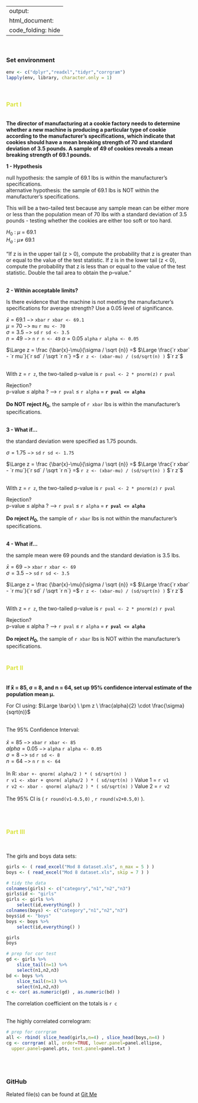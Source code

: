 
---
output:
    html_document:
        code_folding: hide 
---
<br>

### Set environment
```r
env <- c("dplyr","readxl","tidyr","corrgram")
lapply(env, library, character.only = 1)
```
<br>

### <span style="color:rgb(219,228,66)">Part I</span>
<br>
**The director of manufacturing at a cookie factory needs to determine whether 
a new machine is producing a particular type of cookie according to the 
manufacturer's specifications, which indicate that cookies should have a 
mean breaking strength of 70 and standard deviation of 3.5 pounds. 
A sample of 49 of cookies reveals a mean breaking strength of 69.1 pounds.**  

**1 - Hypothesis**

null hypothesis: the sample of 69.1 lbs is within the manufacturer's
specifications.  
alternative hypothesis:  the sample of 69.1 lbs is NOT within the 
manufacturer's specifications.  

This will be a two-tailed test because any sample mean can be either more or 
less than the population mean of 70 lbs with a standard deviation of 3.5
pounds - testing whether the cookies are either too soft or too hard.

$H_{0}$ : $\mu$ = 69.1  
$H_{a}$ : $\mu \ne$ 69.1  
<br>
"If z is in the upper tail (z > 0), compute the probability that z is greater than or equal to the value of the test statistic. If z is in the lower tail
(z < 0), compute the probability that z is less than or
equal to the value of the test statistic. Double the tail area to obtain
the p–value."  
<br>

**2 - Within acceptable limits?**

Is there evidence that the machine is not meeting the manufacturer's specifications for average strength? Use a 0.05 level of significance.  

$\bar{x} = 69.1 \ ->$ `xbar` `r xbar <- 69.1`  
$\mu = 70 \ ->$ `mu` `r mu <- 70`  
$\sigma = 3.5 \ ->$ `sd` `r sd <- 3.5`  
$n = 49 \ ->$ `n` `r n <- 49` 
$\alpha = 0.05$ `alpha` `r alpha <- 0.05`

$\Large z = \frac {\bar{x}-\mu}{\sigma / \sqrt {n}} =$
$\Large \frac{`r xbar` - `r mu`}{`r sd` / \sqrt `r n`} =$
`r z <- (xbar-mu) / (sd/sqrt(n) )` $`r z`$  
<br>

With z = `r z`, the two-tailed p-value is `r pval <- 2 * pnorm(z)` `r pval`  

Rejection?  
p-value $\leq$ alpha ? ---> `r pval` $\leq$ `r alpha` = **`r pval <= alpha`**  
<br>
**Do NOT reject $H_{0}$**, the sample of `r xbar` lbs is within the manufacturer's
specifications.  
<br>

**3 - What if...**

the standard deviation were specified as 1.75 pounds.  

$\sigma = 1.75 \ ->$ `sd` `r sd <- 1.75`  

$\Large z = \frac {\bar{x}-\mu}{\sigma / \sqrt {n}} =$
$\Large \frac{`r xbar` - `r mu`}{`r sd` / \sqrt `r n`} =$
`r z <- (xbar-mu) / (sd/sqrt(n) )` $`r z`$  
<br>

With z = `r z`, the two-tailed p-value is `r pval <- 2 * pnorm(z)` `r pval`  

Rejection?  
p-value $\leq$ alpha ? ---> `r pval` $\leq$ `r alpha` = **`r pval <= alpha`**  
<br>
**Do reject $H_{0}$**, the sample of `r xbar` lbs is not within the manufacturer's
specifications.  
<br>

**4 - What if...**

the sample mean were 69 pounds and the standard deviation is 3.5 lbs.  

$\bar{x} = 69 \ ->$ `xbar` `r xbar <- 69`  
$\sigma = 3.5 \ ->$ `sd` `r sd <- 3.5`  

$\Large z = \frac {\bar{x}-\mu}{\sigma / \sqrt {n}} =$
$\Large \frac{`r xbar` - `r mu`}{`r sd` / \sqrt `r n`} =$
`r z <- (xbar-mu) / (sd/sqrt(n) )` $`r z`$  
<br>

With z = `r z`, the two-tailed p-value is `r pval <- 2 * pnorm(z)` `r pval`  

Rejection?  
p-value $\leq$ alpha ? ---> `r pval` $\leq$ `r alpha` = **`r pval <= alpha`**  
<br>
**Do reject $H_{0}$**, the sample of `r xbar` lbs is NOT within the manufacturer's
specifications.  
<br>

### <span style="color:rgb(219,228,66)">Part II</span>
<br>
**If x̅ = 85, σ = 8, and n = 64, set up 95% confidence interval estimate 
of the population mean μ.**  

For CI using: 
$\Large \bar{x} \ \pm z \ \frac{alpha}{2} \cdot \frac{\sigma}{sqrt(n)}$  
<br>

The 95% Confidence Interval:
<br>
<br>
$\bar{x} = 85 \ ->$ `xbar` `r xbar <- 85`  
$alpha = 0.05 \ ->$ `alpha` `r alpha <- 0.05`  
$\sigma = 8 \ ->$ `sd` `r sd <- 8`  
$n = 64 \ ->$ `n` `r n <- 64`  
<br>
In R: 
`xbar +- qnorm( alpha/2 ) * ( sd/sqrt(n) ) `  
`r v1 <- xbar + qnorm( alpha/2 ) * ( sd/sqrt(n) )` Value 1 = `r v1`  
`r v2 <- xbar - qnorm( alpha/2 ) * ( sd/sqrt(n) )` Value 2 = `r v2`  
<br>
The 95% CI is ( `r round(v1-0.5,0)` , `r round(v2+0.5,0)` ).  
<br>


<br>

### <span style="color:rgb(219,228,66)">Part III</span>
<br>

The girls and boys data sets:
```r
girls <- ( read_excel("Mod 8 dataset.xls", n_max = 5 ) )
boys <- ( read_excel("Mod 8 dataset.xls", skip = 7 ) )

# tidy the data
colnames(girls) <- c("category","n1","n2","n3")
girls$id <- "girls"
girls <- girls %>%
    select(id,everything() )
colnames(boys) <- c("category","n1","n2","n3")
boys$id <- "boys"
boys <- boys %>%
    select(id,everything() )
```

```r
girls
boys
```


```r
# prep for cor test
gd <- girls %>%
    slice_tail(n=1) %>%
    select(n1,n2,n3) 
bd <- boys %>%
    slice_tail(n=1) %>%
    select(n1,n2,n3)
c <- cor( as.numeric(gd) , as.numeric(bd) )

```
The correlation coefficient on the totals is `r c`  
<br>

The highly correlated correlogram:
```r
# prep for corrgram
all <- rbind( slice_head(girls,n=4) , slice_head(boys,n=4) )
cg <- corrgram( all, order=TRUE, lower.panel=panel.ellipse,
  upper.panel=panel.pts, text.panel=panel.txt )
```
<br><br>


### GitHub
Related file(s) can be found at <a href="https://github.com/eltownes/USF-LIS4273/tree/master/Module%208">Git Me</a>
<br><br>

